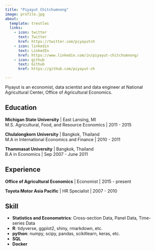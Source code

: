 ```yaml
---
title: "Piyayut Chitchumnong"
image: profile.jpg
about:
  template: trestles
  links:
    - icon: twitter
      text: Twitter
      href: https://twitter.com/piyayutch
    - icon: linkedin
      text: LinkedIn
      href: https://www.linkedin.com/in/piyayut-chitchumnong/
    - icon: github
      text: Github
      href: https://github.com/piyayut-ch

---
```


Piyayut is an economist, data scientist and data engineer at National Agricultural Center, Office of Agricultural Economics.


## Education

**Michigan State University** | East Lansing, MI  
M.S. Agricultural, Food, and Resource Economics | 2011 - 2015

**Chulalongkorn University** | Bangkok, Thailand  
M.A in International Economics and Finance | 2010 - 2011

**Thammasat University** | Bangkok, Thailand  
B.A in Economics | Sep 2007 - June 2011

## Experience

**Office of Agricultural Economics** | Economist | 2015 - present

**Toyota Motor Asia Pacific** | HR Specialist | 2007 - 2010

## Skill
- **Statistics and Econometrics**: Cross-section Data, Panel Data, Time-series Data 
- **R**: tidyverse, ggplot2, shiny, rmarkdown, etc.
- **python**: numpy, scipy, pandas, scikitlearn, keras, etc.
- **SQL**
- **Docker**
